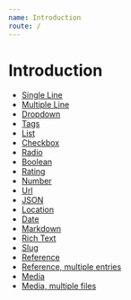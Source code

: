 ```yaml
---
name: Introduction
route: /
---
```


# Introduction

- [Single Line](/single-line)
- [Multiple Line](/multiple-line)
- [Dropdown](/dropdown)
- [Tags](/tags)
- [List](/list)
- [Checkbox](/checkbox)
- [Radio](/radio)
- [Boolean](/boolean)
- [Rating](/rating)
- [Number](/number)
- [Url](/url)
- [JSON](/json)
- [Location](/location)
- [Date](/date)
- [Markdown](/markdown)
- [Rich Text](/rich-text)
- [Slug](/slug)
- [Reference](/reference-single)
- [Reference, multiple entries](/reference-multiple)
- [Media](/media-single)
- [Media, multiple files](/media-multiple)
